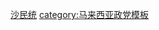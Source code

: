{{flagicon image|Pertubuhan Kinabalu Progresif Bersatu logo.png}} [[神山前进统一机构|沙民统]]<noinclude>
[[category:马来西亚政党模板]]
</noinclude>
